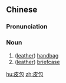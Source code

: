 ==Chinese==
{{zh-forms}}

===Pronunciation===
{{zh-pron
|m=píbāo
|c=pei4 baau1
|h=pfs=phì-pâu
|mn=qz:phêr-pau/tp,xm:phê-pau/kh,zz:phôe-pau
|cat=n
}}

===Noun===
{{zh-noun}}

# ([[leather]]) [[handbag]] {{zh-mw|m:隻}}
# ([[leather]]) [[briefcase]] {{zh-mw|m:隻}}

[[hu:皮包]]
[[zh:皮包]]
